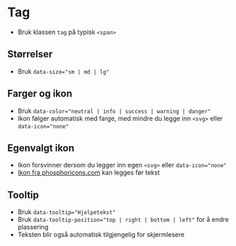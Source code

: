 
<Meta of={stories} />

# Tag
- Bruk klassen `tag` på typisk `<span>`
<Canvas of={stories.Default} />

## Størrelser
- Bruk `data-size="sm | md | lg"`
<Canvas of={stories.Sizes} />

## Farger og ikon
- Bruk `data-color="neutral | info | success | warning | danger"`
- Ikon følger automatisk med farge, med mindre du legge inn `<svg>` eller `data-icon="none"`
<Canvas of={stories.WithIcon} />

## Egenvalgt ikon
- Ikon forsvinner dersom du legger inn egen `<svg>` eller `data-icon="none"`
- [Ikon fra phosphoricons.com](https://phosphoricons.com/) kan legges før tekst
<Canvas of={stories.WithIconOverwrite} />

## Tooltip
- Bruk `data-tooltip="Hjelpetekst"`
- Bruk `data-tooltip-position="top | right | bottom | left"` for å endre plassering
- Teksten blir også automatisk tilgjengelig for skjermlesere
<Canvas of={stories.WithTooltip} />